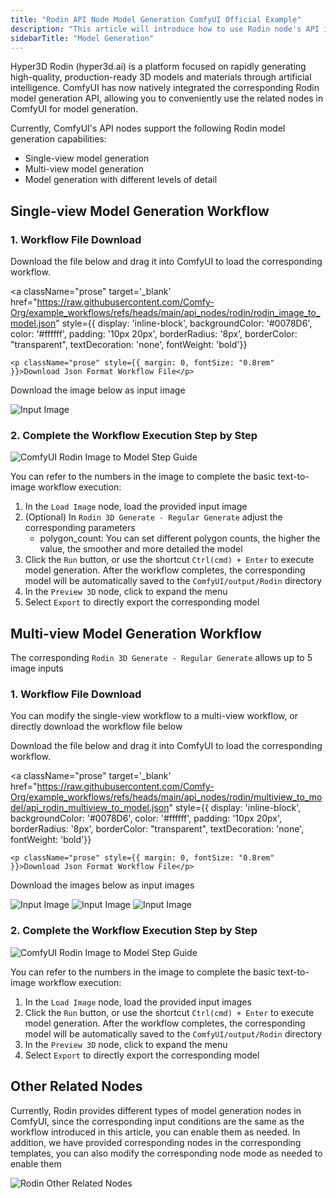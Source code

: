 ```yaml
---
title: "Rodin API Node Model Generation ComfyUI Official Example"
description: "This article will introduce how to use Rodin node's API in ComfyUI for model generation"
sidebarTitle: "Model Generation"
---
```



Hyper3D Rodin (hyper3d.ai) is a platform focused on rapidly generating high-quality, production-ready 3D models and materials through artificial intelligence.
ComfyUI has now natively integrated the corresponding Rodin model generation API, allowing you to conveniently use the related nodes in ComfyUI for model generation.

Currently, ComfyUI's API nodes support the following Rodin model generation capabilities:
- Single-view model generation
- Multi-view model generation
- Model generation with different levels of detail

<ReqHint/>

## Single-view Model Generation Workflow

### 1. Workflow File Download

Download the file below and drag it into ComfyUI to load the corresponding workflow.

<a className="prose"
target='_blank'
href="https://raw.githubusercontent.com/Comfy-Org/example_workflows/refs/heads/main/api_nodes/rodin/rodin_image_to_model.json"
style={{ display: 'inline-block', backgroundColor: '#0078D6', color: '#ffffff', padding: '10px 20px', borderRadius: '8px', borderColor: "transparent", textDecoration: 'none', fontWeight: 'bold'}}
>
    <p className="prose" style={{ margin: 0, fontSize: "0.8rem" }}>Download Json Format Workflow File</p>
</a>

Download the image below as input image

![Input Image](https://raw.githubusercontent.com/Comfy-Org/example_workflows/refs/heads/main/api_nodes/rodin/doll.jpg)

### 2. Complete the Workflow Execution Step by Step

![ComfyUI Rodin Image to Model Step Guide](/images/tutorial/api_nodes/rodin/rodin_image_to_model_step_guide.jpg)

You can refer to the numbers in the image to complete the basic text-to-image workflow execution:  
1. In the `Load Image` node, load the provided input image
2. (Optional) In `Rodin 3D Generate - Regular Generate` adjust the corresponding parameters
   - polygon_count: You can set different polygon counts, the higher the value, the smoother and more detailed the model
3. Click the `Run` button, or use the shortcut `Ctrl(cmd) + Enter` to execute model generation. After the workflow completes, the corresponding model will be automatically saved to the `ComfyUI/output/Rodin` directory
4. In the `Preview 3D` node, click to expand the menu
5. Select `Export` to directly export the corresponding model

## Multi-view Model Generation Workflow

The corresponding `Rodin 3D Generate - Regular Generate` allows up to 5 image inputs

### 1. Workflow File Download

You can modify the single-view workflow to a multi-view workflow, or directly download the workflow file below

Download the file below and drag it into ComfyUI to load the corresponding workflow.

<a className="prose"
target='_blank'
href="https://raw.githubusercontent.com/Comfy-Org/example_workflows/refs/heads/main/api_nodes/rodin/multiview_to_model/api_rodin_multiview_to_model.json"
style={{ display: 'inline-block', backgroundColor: '#0078D6', color: '#ffffff', padding: '10px 20px', borderRadius: '8px', borderColor: "transparent", textDecoration: 'none', fontWeight: 'bold'}}
>
    <p className="prose" style={{ margin: 0, fontSize: "0.8rem" }}>Download Json Format Workflow File</p>
</a>

Download the images below as input images

![Input Image](https://raw.githubusercontent.com/Comfy-Org/example_workflows/refs/heads/main/api_nodes/rodin/multiview_to_model/front.jpg)
![Input Image](https://raw.githubusercontent.com/Comfy-Org/example_workflows/refs/heads/main/api_nodes/rodin/multiview_to_model/back.jpg)
![Input Image](https://raw.githubusercontent.com/Comfy-Org/example_workflows/refs/heads/main/api_nodes/rodin/multiview_to_model/left.jpg)

### 2. Complete the Workflow Execution Step by Step

![ComfyUI Rodin Image to Model Step Guide](/images/tutorial/api_nodes/rodin/rodin_multiview_to_model_step_guide.jpg)

You can refer to the numbers in the image to complete the basic text-to-image workflow execution:  
1. In the `Load Image` node, load the provided input images
2. Click the `Run` button, or use the shortcut `Ctrl(cmd) + Enter` to execute model generation. After the workflow completes, the corresponding model will be automatically saved to the `ComfyUI/output/Rodin` directory
3. In the `Preview 3D` node, click to expand the menu
4. Select `Export` to directly export the corresponding model

## Other Related Nodes

Currently, Rodin provides different types of model generation nodes in ComfyUI, since the corresponding input conditions are the same as the workflow introduced in this article, you can enable them as needed. In addition, we have provided corresponding nodes in the corresponding templates, you can also modify the corresponding node mode as needed to enable them

![Rodin Other Related Nodes](/images/tutorial/api_nodes/rodin/other_nodes.jpg)